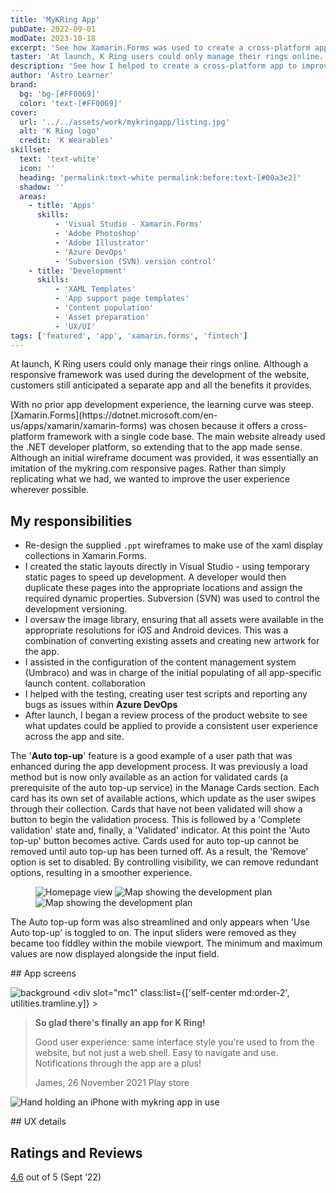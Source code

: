 ```yaml
---
title: 'MyKRing App'
pubDate: 2022-09-01
modDate: 2023-10-18
excerpt: 'See how Xamarin.Forms was used to create a cross-platform app to improve the customer experience and make authentication easier.'
taster: 'At launch, K Ring users could only manage their rings online. Despite having an advanced responsive framework the website, customers still anticipated a separate app and all the simplicity it provides. See how we created a cross-platform solution with Xamarin.Forms.'
description: 'See how I helped to create a cross-platform app to improve the customer experience and make authentication easier.'
author: 'Astro Learner'
brand: 
  bg: 'bg-[#FF0069]'
  color: 'text-[#FF0069]'
cover:
  url: '../../assets/work/mykringapp/listing.jpg'
  alt: 'K Ring logo'
  credit: 'K Wearables'
skillset:
  text: 'text-white'
  icon: ''
  heading: 'permalink:text-white permalink:before:text-[#00a3e2]'
  shadow: ''
  areas:
    - title: 'Apps'
      skills:
          - 'Visual Studio - Xamarin.Forms'
          - 'Adobe Photoshop'
          - 'Adobe Illustrator'
          - 'Azure DevOps'
          - 'Subversion (SVN) version control'
    - title: 'Development'
      skills:
          - 'XAML Templates'
          - 'App support page templates'
          - 'Content population'
          - 'Asset preparation'
          - 'UX/UI'
tags: ['featured', 'app', 'xamarin.forms', 'fintech']
---
```







<p class="lead">
    At launch, K&nbsp;Ring users could only manage their rings online. Although a responsive framework was used during the development of the website, customers still anticipated a separate app and all the benefits it provides.
  </p>
  With no prior app development experience, the learning curve was steep. [Xamarin.Forms](https://dotnet.microsoft.com/en-us/apps/xamarin/xamarin-forms) was chosen because it offers a cross-platform framework with a single code base. The main website already used the .NET developer platform, so extending that to the app made sense.
  Although an initial wireframe document was provided, it was essentially an imitation of the mykring.com responsive pages. Rather than simply replicating what we had, we wanted to improve the user experience wherever possible.

## My responsibilities

-   Re-design the supplied `.ppt` wireframes to make use of the xaml display collections in Xamarin.Forms.
-   I created the static layouts directly in Visual Studio - using temporary static pages to speed up development. A developer would then duplicate these pages into the appropriate locations and assign the required dynamic properties. Subversion (SVN) was used to control the development versioning.
-   I oversaw the image library, ensuring that all assets were available in the appropriate resolutions for iOS and Android devices. This was a combination of converting existing assets and creating new artwork for the app.
-   I assisted in the configuration of the content management system (Umbraco) and was in charge of the initial populating of all app-specific launch content. <span class="label label--info !m-0">collaboration</span>
-   I helped with the testing, creating user test scripts and reporting any bugs as issues within **Azure DevOps**
-   After launch, I began a review process of the product website to see what updates could be applied to provide a consistent user experience across the app and site.

The '**Auto top-up**' feature is a good example of a user path that was enhanced during the app development process. It was previously a load method but is now only available as an action for validated cards (a prerequisite of the auto top-up service) in the Manage Cards section.
Each card has its own set of available actions, which update as the user swipes through their collection. Cards that have not been validated will show a button to begin the validation process. This is followed by a 'Complete validation' state and, finally, a 'Validated' indicator. At this point the 'Auto top-up' button becomes active. Cards used for auto top-up cannot be removed until auto top-up has been turned off. As a result, the 'Remove' option is set to disabled.
By controlling visibility, we can remove redundant options, resulting in a smoother experience.

<Figure class:list={['grid grid-cols-1 items-center bg-gray-50 gap-4 md:gap-8', utilities.tramline.all]} caption='Unnecessary elements from the online responsive version (left) were stripped out to streamline the app layout (middle and right) ' credit='App v1.0.1, K Wearables Ltd.'>
  <Image src={web_autotopup} alt="Homepage view" class="w-full h-auto shadow-md border border-gray-200" />
  <Image src={auto_topup} alt="Map showing the development plan" class="w-full h-auto shadow-md border border-gray-200" />
  <Image src={auto_topup_open} alt="Map showing the development plan" class="w-full h-auto shadow-md border border-gray-200" />
</Figure>

The Auto top-up form was also streamlined and only appears when 'Use Auto top-up' is toggled to on. The input sliders were removed as they became too fiddley within the mobile viewport. The minimum and maximum values are now displayed alongside the input field.

<Gallery collection='gScreens' data={data} >
<Fragment slot="title">
## App screens
</Fragment>

</Gallery>



<Block
        mode="pair"
        bg="bg-neutral-100"
        grid="grid mx-auto grid-cols-1 md:grid-cols-2 md:grid-rows-1 lg:grid-cols-block60 min-h-block gap-8 max-w-container"
        breakout={true}
    >
    <Image src={svgbg} alt="background" class="object-cover w-full h-full absolute inset-0" />
        <div
            slot="mc1"
            class:list={['self-center md:order-2', utilities.tramline.y]}
        >
            <blockquote
                class="not-prose m-0 pl-0 text-xl italic md:text-2xl xl:text-3xl"
            >
                <p class="mb-4 font-headline">
                    <strong>So glad there's finally an app for K&nbsp;Ring!</strong>
                </p>
                <p>
                    Good user experience: same interface style you're used to
                    from the website, but not just a web shell. Easy to navigate
                    and use. Notifications through the app are a plus!
                </p>
                <p class="cite inline-flex items-center"><span class="mr-2 text-sm text-yellow-500 leading-none "><span class="inline-block w-6 h-6 icon-[mdi--star]"></span><span class="inline-block w-6 h-6 icon-[mdi--star]"></span><span class="inline-block w-6 h-6 icon-[mdi--star]"></span><span class="inline-block w-6 h-6 icon-[mdi--star]"></span><span class="inline-block w-6 h-6 icon-[mdi--star]"></span></span>James, 26 November 2021 Play store</p>
            </blockquote>
        </div>
        <div slot="mc2" class="not-prose self-end md:order-1">
            <img
                src="/img/work/mykringapp/iPhone__hand.png"
                class="relative m-0 mt-8 h-[480px] w-full object-contain lg:h-[640px]"
                alt="Hand holding an iPhone with mykring app in use" />
        </div>
    </Block>

<Gallery collection='gUx' data={data} >
<Fragment slot="title">
## UX details
</Fragment>

</Gallery>

## Ratings and Reviews

<p>
  <a href="https://apps.apple.com/gb/app/mykring/id1578688520?see-all=reviews"
     class="link"
     target="_blank"><span class="text-4xl font-black">4.6</span></a> out of 5 <span class="text-sm">(Sept &rsquo;22)</span>
</p>

<Reviews data={data.reviews}/>


<BlockPicture src={floating_handsets} class="my-0" alt="Laptop and iPhone image showing K Ring website" credit={frontmatter.title} wrapper={true} />
